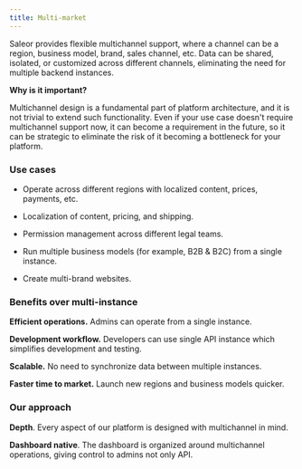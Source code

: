 ```yaml
---
title: Multi-market
---
```


Saleor provides flexible multichannel support, where a channel can be a region,
business model, brand, sales channel, etc. Data can be shared, isolated, or customized across different channels,
eliminating the need for multiple backend instances.

**Why is it important?**

Multichannel design is a fundamental part of platform architecture, and it is not trivial to extend such functionality.
Even if your use case doesn't require multichannel support now, it can become a requirement in the future,
so it can be strategic to eliminate the risk of it becoming a bottleneck for your platform.

### Use cases

- Operate across different regions with localized content, prices, payments, etc.

- Localization of content, pricing, and shipping.

- Permission management across different legal teams.

- Run multiple business models (for example, B2B & B2C) from a single instance.

- Create multi-brand websites.

### Benefits over multi-instance

**Efficient operations.** Admins can operate from a single instance.

**Development workflow.** Developers can use single API instance which simplifies development and testing.

**Scalable.** No need to synchronize data between multiple instances.

**Faster time to market.** Launch new regions and business models quicker.

### Our approach

**Depth**. Every aspect of our platform is designed with multichannel in mind.

**Dashboard native**. The dashboard is organized around multichannel operations, giving control to admins not only API.
